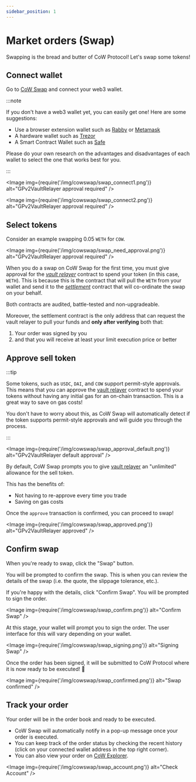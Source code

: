 ```yaml
---
sidebar_position: 1
---
```



# Market orders (Swap)

Swapping is the bread and butter of CoW Protocol! Let's swap some tokens!

## Connect wallet
Go to [CoW Swap](https://swap.cow.fi/#/swap?utm_source=docs.cow.fi&utm_content=swap-tutorial) and connect your web3 wallet. 

:::note

If you don't have a web3 wallet yet, you can easily get one! Here are some suggestions:
- Use a browser extension wallet such as [Rabby](https://rabby.io/) or [Metamask](https://metamask.io/download.html)
- A hardware wallet such as [Trezor](https://trezor.io/)
- A Smart Contract Wallet such as [Safe](https://app.safe.global)

Please do your own research on the advantages and disadvantages of each wallet to select the one that works best for you.

:::



<Image img={require('/img/cowswap/swap_connect1.png')} alt="GPv2VaultRelayer approval required" />

<Image img={require('/img/cowswap/swap_connect2.png')} alt="GPv2VaultRelayer approval required" />



## Select tokens

Consider an example swapping 0.05 `WETH` for `COW`.

<Image img={require('/img/cowswap/swap_need_approval.png')} alt="GPv2VaultRelayer approval required" />

When you do a swap on CoW Swap for the first time, you must give approval for the [_vault relayer_](/cow-protocol/reference/contracts/core/vault-relayer) contract to spend your token (in this case, `WETH`). 
This is because this is the contract that will pull the `WETH` from your wallet and send it to the [_settlement_](/cow-protocol/reference/contracts/core/settlement) contract that will co-ordinate the swap on your behalf.

Both contracts are audited, battle-tested and non-upgradeable.

Moreover, the settlement contract is the only address that can request the vault relayer to pull your funds and **only after verifying** both that:
1. Your order was signed by you
2. and that you will receive at least your limit execution price or better

## Approve sell token

:::tip

Some tokens, such as `USDC`, `DAI`, and `COW` support permit-style approvals. This means that you can approve the [vault relayer](/cow-protocol/reference/contracts/core/vault-relayer) contract to spend your tokens without having any initial gas for an on-chain transaction. This is a great way to save on gas costs!

You don't have to worry about this, as CoW Swap will automatically detect if the token supports permit-style approvals and will guide you through the process.

:::

<Image img={require('/img/cowswap/swap_approval_default.png')} alt="GPv2VaultRelayer default approval" />

By default, CoW Swap prompts you to give [vault relayer](/cow-protocol/reference/contracts/core/vault-relayer) an "unlimited" allowance for the sell token.

This has the benefits of:

- Not having to re-approve every time you trade
- Saving on gas costs

<TokenApprovalWarning spender="GPv2VaultRelayer" />

Once the `approve` transaction is confirmed, you can proceed to swap!

<Image img={require('/img/cowswap/swap_approved.png')} alt="GPv2VaultRelayer approved" />

## Confirm swap

When you're ready to swap, click the "Swap" button. 

You will be prompted to confirm the swap. This is when you can review the details of the swap (i.e. the quote, the slippage tolerance, etc.). 

If you're happy with the details, click "Confirm Swap". You will be prompted to sign the order.

<ReceiverAndOrderWarning />

<Image img={require('/img/cowswap/swap_confirm.png')} alt="Confirm Swap" />

At this stage, your wallet will prompt you to sign the order. The user interface for this will vary depending on your wallet.

<Image img={require('/img/cowswap/swap_signing.png')} alt="Signing Swap" />

Once the order has been signed, it will be submitted to CoW Protocol where it is now ready to be executed! 🎉

<Image img={require('/img/cowswap/swap_confirmed.png')} alt="Swap confirmed" />

## Track your order
Your order will be in the order book and ready to be executed.

* CoW Swap will automatically notify in a pop-up message once your order is executed.
* You can keep track of the order status by checking the recent history (click on your connected wallet address in the top right corner).
* You can also view your order on [CoW Explorer](/cow-protocol/tutorials/cow-explorer).

<Image img={require('/img/cowswap/swap_account.png')} alt="Check Account" />
